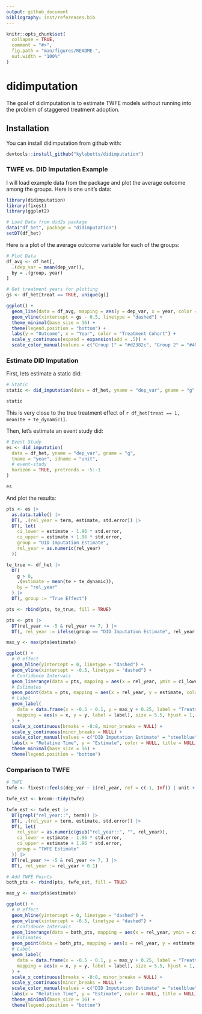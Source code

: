 ```yaml
---
output: github_document
bibliography: inst/references.bib
---
```


<!-- README.md is generated from README.Rmd. Please edit that file -->

```r
knitr::opts_chunk$set(
  collapse = TRUE,
  comment = "#>",
  fig.path = "man/figures/README-",
  out.width = "100%"
)
```

# didimputation

<!-- badges: start -->
<!-- badges: end -->

The goal of didimputation is to estimate TWFE models without running into the problem of staggered treatment adoption. 

## Installation

You can install didimputation from github with:

``` r
devtools::install_github("kylebutts/didimputation")
```

### TWFE vs. DID Imputation Example

I will load example data from the package and plot the average outcome among the groups. Here is one unit's data:

```r
library(didimputation)
library(fixest)
library(ggplot2)

# Load Data from did2s package
data("df_het", package = "didimputation")
setDT(df_het)
```

Here is a plot of the average outcome variable for each of the groups:

```r
# Plot Data
df_avg <- df_het[,
  .(dep_var = mean(dep_var)),
  by = .(group, year)
]

# Get treatment years for plotting
gs <- df_het[treat == TRUE, unique(g)]

ggplot() +
  geom_line(data = df_avg, mapping = aes(y = dep_var, x = year, color = group), size = 1.5) +
  geom_vline(xintercept = gs - 0.5, linetype = "dashed") +
  theme_minimal(base_size = 16) +
  theme(legend.position = "bottom") +
  labs(y = "Outcome", x = "Year", color = "Treatment Cohort") +
  scale_y_continuous(expand = expansion(add = .5)) +
  scale_color_manual(values = c("Group 1" = "#d2382c", "Group 2" = "#497eb3", "Group 3" = "#8e549f"))
```


### Estimate DID Imputation

First, lets estimate a static did:

```r
# Static
static <- did_imputation(data = df_het, yname = "dep_var", gname = "g", tname = "year", idname = "unit")

static
```

This is very close to the true treatment effect of `r df_het[treat == 1, mean(te + te_dynamic)]`.

Then, let's estimate an event study did:

```r
# Event Study
es <- did_imputation(
  data = df_het, yname = "dep_var", gname = "g",
  tname = "year", idname = "unit",
  # event-study
  horizon = TRUE, pretrends = -5:-1
)

es
```

And plot the results:

```r
pts <- es |>
  as.data.table() |>
  DT(, .(rel_year = term, estimate, std.error)) |>
  DT(, let(
    ci_lower = estimate - 1.96 * std.error,
    ci_upper = estimate + 1.96 * std.error,
    group = "DID Imputation Estimate",
    rel_year = as.numeric(rel_year)
  ))

te_true <- df_het |>
  DT(
    g > 0,
    .(estimate = mean(te + te_dynamic)),
    by = "rel_year"
  ) |>
  DT(, group := "True Effect")

pts <- rbind(pts, te_true, fill = TRUE)

pts <- pts |>
  DT(rel_year >= -5 & rel_year <= 7, ) |> 
  DT(, rel_year := ifelse(group == "DID Imputation Estimate", rel_year - 0.1, rel_year))

max_y <- max(pts$estimate)

ggplot() +
  # 0 effect
  geom_hline(yintercept = 0, linetype = "dashed") +
  geom_vline(xintercept = -0.5, linetype = "dashed") +
  # Confidence Intervals
  geom_linerange(data = pts, mapping = aes(x = rel_year, ymin = ci_lower, ymax = ci_upper), color = "grey30") +
  # Estimates
  geom_point(data = pts, mapping = aes(x = rel_year, y = estimate, color = group), size = 2) +
  # Label
  geom_label(
    data = data.frame(x = -0.5 - 0.1, y = max_y + 0.25, label = "Treatment Starts ▶"), label.size = NA,
    mapping = aes(x = x, y = y, label = label), size = 5.5, hjust = 1, fontface = 2, inherit.aes = FALSE
  ) +
  scale_x_continuous(breaks = -8:8, minor_breaks = NULL) +
  scale_y_continuous(minor_breaks = NULL) +
  scale_color_manual(values = c("DID Imputation Estimate" = "steelblue", "True Effect" = "#b44682")) +
  labs(x = "Relative Time", y = "Estimate", color = NULL, title = NULL) +
  theme_minimal(base_size = 16) +
  theme(legend.position = "bottom")
```


### Comparison to TWFE

```r
# TWFE
twfe <- fixest::feols(dep_var ~ i(rel_year, ref = c(-1, Inf)) | unit + year, data = df_het)

twfe_est <- broom::tidy(twfe)

twfe_est <- twfe_est |>
  DT(grepl("rel_year::", term)) |>
  DT(, .(rel_year = term, estimate, std.error)) |>
  DT(, let(
    rel_year = as.numeric(gsub("rel_year::", "", rel_year)),
    ci_lower = estimate - 1.96 * std.error,
    ci_upper = estimate + 1.96 * std.error,
    group = "TWFE Estimate"
  )) |>
  DT(rel_year >= -5 & rel_year <= 7, ) |>
  DT(, rel_year := rel_year + 0.1)

# Add TWFE Points
both_pts <- rbind(pts, twfe_est, fill = TRUE)

max_y <- max(pts$estimate)

ggplot() +
  # 0 effect
  geom_hline(yintercept = 0, linetype = "dashed") +
  geom_vline(xintercept = -0.5, linetype = "dashed") +
  # Confidence Intervals
  geom_linerange(data = both_pts, mapping = aes(x = rel_year, ymin = ci_lower, ymax = ci_upper), color = "grey30") +
  # Estimates
  geom_point(data = both_pts, mapping = aes(x = rel_year, y = estimate, color = group), size = 2) +
  # Label
  geom_label(
    data = data.frame(x = -0.5 - 0.1, y = max_y + 0.25, label = "Treatment Starts ▶"), label.size = NA,
    mapping = aes(x = x, y = y, label = label), size = 5.5, hjust = 1, fontface = 2, inherit.aes = FALSE
  ) +
  scale_x_continuous(breaks = -8:8, minor_breaks = NULL) +
  scale_y_continuous(minor_breaks = NULL) +
  scale_color_manual(values = c("DID Imputation Estimate" = "steelblue", "True Effect" = "#b44682", "TWFE Estimate" = "#82b446")) +
  labs(x = "Relative Time", y = "Estimate", color = NULL, title = NULL) +
  theme_minimal(base_size = 16) +
  theme(legend.position = "bottom")
  
```

